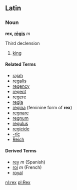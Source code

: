 ==Latin==
===Noun===
'''rex, [[Wiktionary Appendix:Latin third declenions|rēgis]]''' ''m'' 

Third declension

# [[king]]

====Related Terms====
*[[rajah]]
*[[regalis]]
*[[regency]]
*[[regent]]
*[[regere]]
*[[regia]]
*[[regina]] (feminine form of '''rex''')
*[[regnare]]
*[[regnum]]
*[[regulus]]
*[[regicide]]
*[[-ric]]
*[[Reich]]

====Derived Terms====
*[[rey]] ''m'' (Spanish)
*[[roi]] ''m'' (French)
*[[royal]]


[[nl:rex]]
[[pl:Rex]]